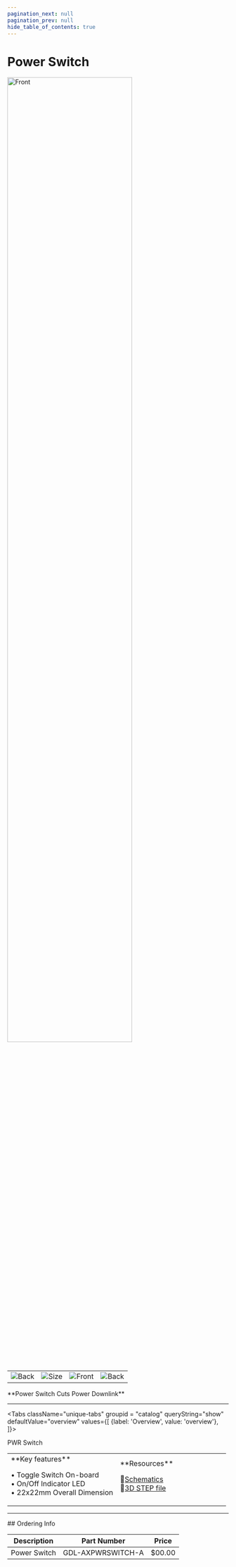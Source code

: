 ```yaml
---
pagination_next: null
pagination_prev: null
hide_table_of_contents: true
---
```



# Power Switch

<div style={{ textAlign: "center" }}>

<Zoom>
<img alt="Front" width="75%" src="/img/catalog/pwr-switch-front.png" />
</Zoom>

<table>
    <td>
      <Zoom>
        <img alt="Back" src="/img/catalog/pwr-switch-back.png" />
      </Zoom>
    </td>
    <td>
      <Zoom>
        <img alt="Size" src="/img/catalog/pwr-switch-pencil.png" />
      </Zoom>
    </td>
    <td>
      <Zoom>
        <img alt="Front" src="/img/catalog/pwr-switch-front-45.png" />
      </Zoom>
    </td>
    <td>
      <Zoom>
        <img alt="Back" src="/img/catalog/pwr-switch-back-45.png" />
      </Zoom>
    </td>
  </table>
  <p>**Power Switch Cuts Power Downlink**</p>
</div>

  ---

<Tabs className="unique-tabs" groupid = "catalog" queryString="show" defaultValue="overview"
  values={[
    {label: 'Overview', value: 'overview'},
  ]}>

<TabItem value="overview">
PWR Switch

<table><td width='50%'>
**Key features**

• Toggle Switch On-board<br/>
• On/Off Indicator LED<br/>
• 22x22mm Overall Dimension<br/>

</td><td width='50%'>
**Resources**

📄[Schematics](pathname:///sch/gdl-axpwrswitch-a.pdf)<br/>
🔩[3D STEP file](pathname:///3d/gdl-axpwrswitch-a.step)<br/>

</td></table>

</TabItem>

</Tabs>

---

<p
  style={{
    backgroundColor: "lightcyan",
    color: "black",
    padding: "0px 0px 0px 30px",
  }}
>
  ## Ordering Info
</p>

| Description      | Part Number         | Price  |
| ---------------- | ------------------- | ------ |
| Power Switch     | GDL-AXPWRSWITCH-A   | $00.00 |

